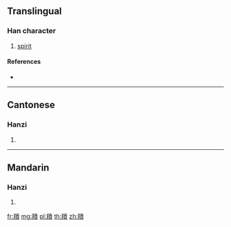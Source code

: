 {{character info/new}}
==Translingual==

===Han character===
{{Han char|rn=123|rad=羊|as=12|sn=18|four=84586|canj=TQJTC}}

# [[spirit]]

====References====
* {{Han ref|kx=0954.130|dkj=28571|dj=1399.080|hdz=53138.130|uh=7FB5|ud=32693|bh=F078|bd=61560}}

----

==Cantonese==

===Hanzi===
{{yue-hanzi|jyut=|y=fan4}}

# {{defn|lang=yue|sort=羊12}}

----

==Mandarin==

===Hanzi===
{{cmn-hanzi|pin=[[fěn]] ([[fen3]])|wg=fen<sup>3</sup>}}

# {{defn|lang=cmn|sort=羊12}}

[[fr:羵]]
[[mg:羵]]
[[pl:羵]]
[[th:羵]]
[[zh:羵]]